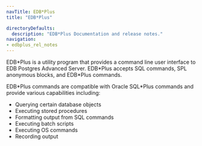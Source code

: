 ```yaml
---
navTitle: EDB*Plus
title: "EDB*Plus"

directoryDefaults:
  description: "EDB*Plus Documentation and release notes."
navigation:
- edbplus_rel_notes
---
```


EDB\*Plus is a utility program that provides a command line user interface to EDB Postgres Advanced Server. EDB\*Plus accepts SQL commands, SPL anonymous blocks, and EDB\*Plus commands.

EDB\*Plus commands are compatible with Oracle SQL\*Plus commands and provide various capabilities including:

-   Querying certain database objects
-   Executing stored procedures
-   Formatting output from SQL commands
-   Executing batch scripts
-   Executing OS commands
-   Recording output


